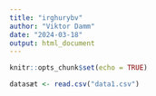 ```yaml
---
title: "irghurybv"
author: "Viktor Damm"
date: "2024-03-18"
output: html_document
---
```


```r
knitr::opts_chunk$set(echo = TRUE)
```

```r
datasæt <- read.csv("data1.csv")
```


